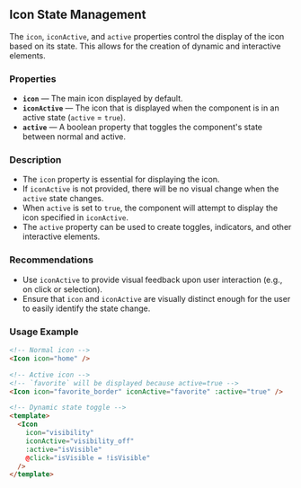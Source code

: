## Icon State Management

The `icon`, `iconActive`, and `active` properties control the display of the icon based on its state. This allows for the creation of dynamic and interactive elements.

### Properties

- **`icon`** — The main icon displayed by default.
- **`iconActive`** — The icon that is displayed when the component is in an active state (`active` = `true`).
- **`active`** — A boolean property that toggles the component's state between normal and active.

### Description

- The `icon` property is essential for displaying the icon.
- If `iconActive` is not provided, there will be no visual change when the `active` state changes.
- When `active` is set to `true`, the component will attempt to display the icon specified in `iconActive`.
- The `active` property can be used to create toggles, indicators, and other interactive elements.

### Recommendations

- Use `iconActive` to provide visual feedback upon user interaction (e.g., on click or selection).
- Ensure that `icon` and `iconActive` are visually distinct enough for the user to easily identify the state change.

### Usage Example

```html
<!-- Normal icon -->
<Icon icon="home" />

<!-- Active icon -->
<!-- `favorite` will be displayed because active=true -->
<Icon icon="favorite_border" iconActive="favorite" :active="true" />

<!-- Dynamic state toggle -->
<template>
  <Icon
    icon="visibility"
    iconActive="visibility_off"
    :active="isVisible"
    @click="isVisible = !isVisible"
  />
</template>
```

